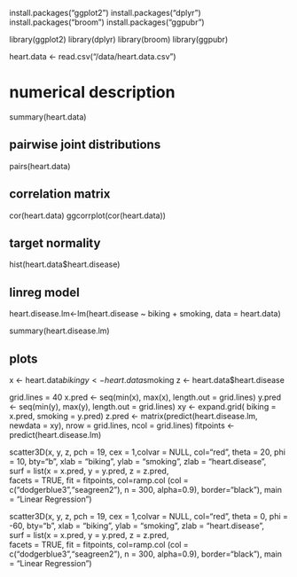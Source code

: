 install.packages("ggplot2")
install.packages("dplyr")
install.packages("broom")
install.packages("ggpubr")

library(ggplot2)
library(dplyr)
library(broom)
library(ggpubr)

heart.data <- read.csv("/data/heart.data.csv")

# numerical description
summary(heart.data)

## pairwise joint distributions
pairs(heart.data)

## correlation matrix
cor(heart.data)
ggcorrplot(cor(heart.data))

## target normality
hist(heart.data$heart.disease)

## linreg model
heart.disease.lm<-lm(heart.disease ~ biking + smoking, data = heart.data)

summary(heart.disease.lm)

## plots
x <- heart.data$biking
y <- heart.data$smoking
z <- heart.data$heart.disease

grid.lines = 40
x.pred <- seq(min(x), max(x), length.out = grid.lines)
y.pred <- seq(min(y), max(y), length.out = grid.lines)
xy <- expand.grid( biking = x.pred, smoking = y.pred)
z.pred <- matrix(predict(heart.disease.lm, newdata = xy), nrow = grid.lines, ncol = grid.lines)
fitpoints <- predict(heart.disease.lm)

scatter3D(x, y, z, pch = 19, cex = 1,colvar = NULL, col="red", 
          theta = 20, phi = 10, bty="b",
          xlab = "biking", ylab = "smoking", zlab = "heart.disease",  
          surf = list(x = x.pred, y = y.pred, z = z.pred,  
                      facets = TRUE, fit = fitpoints, col=ramp.col (col = c("dodgerblue3","seagreen2"), n = 300, alpha=0.9), border="black"), main = "Linear Regression")


scatter3D(x, y, z, pch = 19, cex = 1,colvar = NULL, col="red", 
          theta = 0, phi = -60, bty="b",
          xlab = "biking", ylab = "smoking", zlab = "heart.disease",  
          surf = list(x = x.pred, y = y.pred, z = z.pred,  
                      facets = TRUE, fit = fitpoints, col=ramp.col (col = c("dodgerblue3","seagreen2"), n = 300, alpha=0.9), border="black"), main = "Linear Regression")

